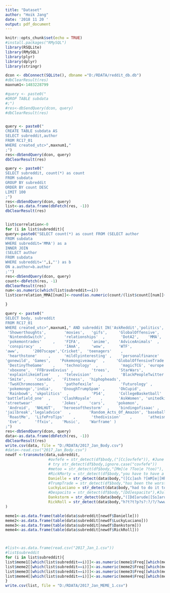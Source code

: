 ---
title: "Dataset"
author: "Hoik Jang"
date: '2018 11 20 '
output: pdf_document
---

```{r setup, include=FALSE}
knitr::opts_chunk$set(echo = TRUE)
#install.packages("RMySQL")
library(RSQLite)
library(RMySQL)
library(plyr)
library(dplyr)
library(stringr)
```


```{r}
dcon <- dbConnect(SQLite(), dbname ="D:/RDATA/reddit_db.db")
#dbClearResult(res)
maxnum1<-1483228799

#query <- paste0("
#DROP TABLE subdata
#;")
#res<-dbSendQuery(dcon, query)
#dbClearResult(res)


query <- paste0("
CREATE TABLE subdata AS
SELECT subreddit,author
FROM RC17_01
WHERE created_utc>",maxnum1,"
;")
res<-dbSendQuery(dcon, query)
dbClearResult(res)

query <- paste0("
SELECT subreddit, count(*) as count
FROM subdata
GROUP BY subreddit
ORDER BY count DESC
LIMIT 100
;")
res<-dbSendQuery(dcon, query)
list<-as.data.frame(dbFetch(res, -1))
dbClearResult(res)


list$correlation<-0
for (i in list$subreddit){
query<-paste0("SELECT count(*) as count FROM (SELECT author
FROM subdata
WHERE subreddit='MMA') as a
INNER JOIN
(SELECT author
FROM subdata
WHERE subreddit='",i,"') as b
ON a.author=b.author
;'")
res<-dbSendQuery(dcon, query)
count<-dbFetch(res, -1)
dbClearResult(res)
num<-as.numeric(which(list$subreddit==i))
list$correlation_MMA[[num]]<-round(as.numeric(count/(list$count[[num]]+list$count[[which(list$subreddit=='MMA')]]))*10,digits=2)

}

query <- paste0("
SELECT body, subreddit
FROM RC17_01
WHERE created_utc>",maxnum1," AND subreddit IN('AskReddit','politics', 'nfl', 'The_Donald', 'news', 'RocketLeagueExchange' , 'worldnews', 'nba', 'CFB', 'pics', 'funny', 'leagueoflegends', 'Overwatch','videos',   'SquaredCircle', 'hockey', 'gaming', 'todayilearned', 'pcmasterrace',          'soccer',  
 'Showerthoughts',        'movies',   'gifs',     'GlobalOffensive',      
 'NintendoSwitch',        'relationships'  ,       'DotA2',    'MMA',     
 'pokemontrades'     ,    'FIFA',     'anime',    'AdviceAnimals'  ,      
 'conspiracy'  ,          'IAmA',     'wow',      'WTF',     
'aww',      '2007scape','Cricket',  'teenagers'    ,        
 'hearthstone'     ,      'mildlyinteresting' ,    'personalfinance'   ,    'buildapc',
'gonewild', 'Games',    'Pokemongiveaway'  ,     'GlobalOffensiveTrade' ,
 'DestinyTheGame'    ,    'technology'  ,          'magicTCG', 'europe',  
 'xboxone',  'FFBraveExvius' ,        'trees',    'StarWars',
 'explainlikeimfive'   ,  'television'    ,        'BlackPeopleTwitter' ,   'AskMen',  
 'Smite',    'canada',   'Fitness',  'hiphopheads',          
 'TwoXChromosomes',       'pathofexile'  ,         'Futurology' ,           'CringeAnarchy'   ,     
 'pokemongo','india',    'EnoughTrumpSpam' ,      'OkCupid', 
 'Rainbow6', 'ukpolitics'  ,          'PS4',      'CollegeBasketball'  ,  
'battlefield_one'  ,     'ClashRoyale'    ,       'AskWomen', 'unitedkingdom'   ,     
'streetwear'      ,      'Jokes',    'cars',     'pokemon', 
 'Android',  'NHLHUT',   'heroesofthestorm'  ,    'bindingofisaac' ,      
'jailbreak','legaladvice'   ,        'Random_Acts_Of_Amazon', 'baseball',
 'RoastMe',  'LifeProTips'    ,       'thedivision'    ,       'atheism', 
 'Eve',      'ffxiv',    'Music',    'Warframe' )
;")
res<-dbSendQuery(dcon, query)
data<-as.data.frame(dbFetch(res, -1))
dbClearResult(res)
write.csv(data, file = "D:/RDATA/2017_Jan_Body.csv")
#data<-read.csv("2017_Jan_Body.csv")
newdf <-transmute(data,subreddit,
                   #ovfefe = str_detect(df$body,("[Cc]ovfefe")), #June
                   # try str_detect(df$body,ignore.case("covfefe"))
                   #metoo = str_detect(df$body,"[Mm](e ?Too|e ?too)"), #October
                   #RickMorty = str_detect(df$body,"you have to have a very high IQ"),#July
                   Danielle = str_detect(data$body,"([Cc]ash ?[mM]e|[Hh][Oo][Ww] ?[Bb][oO][Ww]?[Uu]?[Tt]?)"), #January
                   #TrumpTrade = str_detect(df$body,"has been the worst trade deal"), #March/April
                   LuckyLuciano = str_detect(data$body,"had to do it to '?em"),#January
                   #Despacito = str_detect(df$body,"[Dd]espacito"),#July
                   Dankstorm = str_detect(data$body,"([Dd]arude|[Ss]arude)"),#any month
                   RickRoll = str_detect(data$body,"h?t?t?p?s?:?/?/?www.youtube.com/watch?v=dQw4w9WgXcQ"),#any month
)

meme1<-as.data.frame(table(data$subreddit[newdf$Danielle]))
meme2<-as.data.frame(table(data$subreddit[newdf$LuckyLuciano]))
meme3<-as.data.frame(table(data$subreddit[newdf$Dankstorm]))
meme4<-as.data.frame(table(data$subreddit[newdf$RickRoll]))



#list<-as.data.frame(read.csv("2017_Jan_1.csv"))
#list$subreddit
for (i in list$subreddit){
list$meme1[[which(list$subreddit==i)]]<-as.numeric(meme1$Freq[[which(meme1$Var1==i)]])
list$meme2[[which(list$subreddit==i)]]<-as.numeric(meme2$Freq[[which(meme2$Var1==i)]])
list$meme3[[which(list$subreddit==i)]]<-as.numeric(meme3$Freq[[which(meme3$Var1==i)]])
list$meme4[[which(list$subreddit==i)]]<-as.numeric(meme4$Freq[[which(meme4$Var1==i)]])
}
write.csv(list, file = "D:/RDATA/2017_Jan_MEME_1.csv")



```

